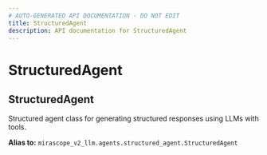 ```yaml
---
# AUTO-GENERATED API DOCUMENTATION - DO NOT EDIT
title: StructuredAgent
description: API documentation for StructuredAgent
---
```


# StructuredAgent

## <ApiType type="Alias" path="agents/decorator/StructuredAgent" symbolName="StructuredAgent" /> StructuredAgent

Structured agent class for generating structured responses using LLMs with tools.


**Alias to:** `mirascope_v2_llm.agents.structured_agent.StructuredAgent`
